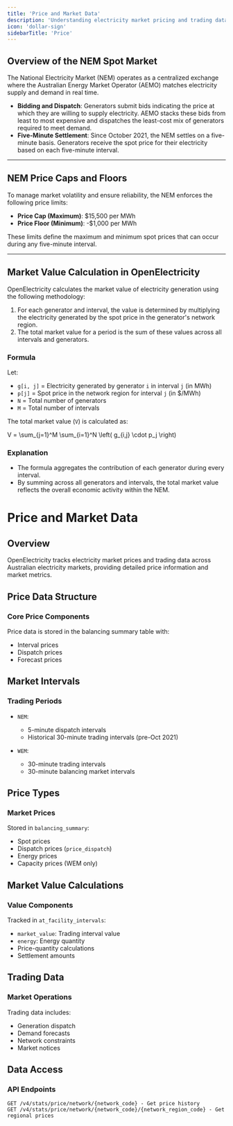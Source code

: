 ```yaml
---
title: 'Price and Market Data'
description: 'Understanding electricity market pricing and trading data'
icon: 'dollar-sign'
sidebarTitle: 'Price'
---
```



## Overview of the NEM Spot Market
The National Electricity Market (NEM) operates as a centralized exchange where the Australian Energy Market Operator (AEMO) matches electricity supply and demand in real time.

- **Bidding and Dispatch**: Generators submit bids indicating the price at which they are willing to supply electricity. AEMO stacks these bids from least to most expensive and dispatches the least-cost mix of generators required to meet demand.
- **Five-Minute Settlement**: Since October 2021, the NEM settles on a five-minute basis. Generators receive the spot price for their electricity based on each five-minute interval.


---

## NEM Price Caps and Floors
To manage market volatility and ensure reliability, the NEM enforces the following price limits:

- **Price Cap (Maximum)**: $15,500 per MWh
- **Price Floor (Minimum)**: -$1,000 per MWh

These limits define the maximum and minimum spot prices that can occur during any five-minute interval.

---

## Market Value Calculation in OpenElectricity

OpenElectricity calculates the market value of electricity generation using the following methodology:

1. For each generator and interval, the value is determined by multiplying the electricity generated by the spot price in the generator's network region.
2. The total market value for a period is the sum of these values across all intervals and generators.

### Formula
Let:
- `g[i, j]` = Electricity generated by generator `i` in interval `j` (in MWh)
- `p[j]` = Spot price in the network region for interval `j` (in $/MWh)
- `N` = Total number of generators
- `M` = Total number of intervals

The total market value (`V`) is calculated as:

<latex>
V = \sum_{j=1}^M \sum_{i=1}^N \left( g_{i,j} \cdot p_j \right)
</latex>

### Explanation

- The formula aggregates the contribution of each generator during every interval.
- By summing across all generators and intervals, the total market value reflects the overall economic activity within the NEM.


# Price and Market Data

## Overview

OpenElectricity tracks electricity market prices and trading data across Australian electricity markets, providing detailed price information and market metrics.

## Price Data Structure

### Core Price Components

Price data is stored in the balancing summary table with:
- Interval prices
- Dispatch prices
- Forecast prices

## Market Intervals

### Trading Periods

- `NEM`:
  - 5-minute dispatch intervals
  - Historical 30-minute trading intervals (pre-Oct 2021)

- `WEM`:
  - 30-minute trading intervals
  - 30-minute balancing market intervals

## Price Types

### Market Prices

Stored in `balancing_summary`:
- Spot prices
- Dispatch prices (`price_dispatch`)
- Energy prices
- Capacity prices (WEM only)

## Market Value Calculations

### Value Components

Tracked in `at_facility_intervals`:
- `market_value`: Trading interval value
- `energy`: Energy quantity
- Price-quantity calculations
- Settlement amounts

## Trading Data

### Market Operations

Trading data includes:
- Generation dispatch
- Demand forecasts
- Network constraints
- Market notices

## Data Access

### API Endpoints

```
GET /v4/stats/price/network/{network_code} - Get price history
GET /v4/stats/price/network/{network_code}/{network_region_code} - Get regional prices
```

